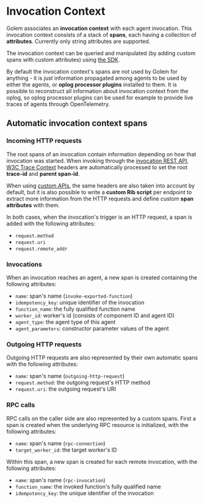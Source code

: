 # Invocation Context

Golem associates an **invocation context** with each agent invocation. This invocation context consists of a stack of **spans**, each having a collection of **attributes**. Currently only string attributes are supported.

The invocation context can be queried and manipulated (by adding custom spans with custom attributes) using [the SDK](/develop/additional).

By default the invocation context's spans are not used by Golem for anything - it is just information propagated among agents to be used by either the agents, or **oplog processor plugins** installed to them. It is possible to reconstruct all information about invocation context from the oplog, so oplog processor plugins can be used for example to provide live traces of agents through OpenTelemetry.

## Automatic invocation context spans

### Incoming HTTP requests
The root spans of an invocation contain information depending on how that invocation was started. When invoking through the [invocation REST API](/invoke/http), [W3C Trace Context](https://www.w3.org/TR/trace-context/) headers are automatically processed to set the root **trace-id** and **parent span-id**.

When using [custom APIs](/invoke/making-custom-apis), the same headers are also taken into account by default, but it is also possible to write a **custom Rib script** per endpoint to extract more information from the HTTP requests and define custom **span attributes** with them.

In both cases, when the invocation's trigger is an HTTP request, a span is added with the following attributes:

- `request.method`
- `request.uri`
- `request.remote_addr`

### Invocations
When an invocation reaches an agent, a new span is created containing the following attributes:

- `name`: span's name (`invoke-exported-function`)
- `idempotency_key`: unique identifier of the invocation
- `function_name`: the fully qualified function name
- `worker_id`: worker's id (consists of component ID and agent ID)
- `agent_type`: the agent type of this agent
- `agent_parameters`: constructor parameter values of the agent

### Outgoing HTTP requests
Outgoing HTTP requests are also represented by their own automatic spans with the following attributes:

- `name`: span's name (`outgoing-http-request`)
- `request.method`: the outgoing request's HTTP method
- `request.uri`: the outgoing request's URI

### RPC calls
RPC calls on the caller side are also represented by a custom spans. First a span is created when the underlying RPC resource is initialized, with the following attributes:

- `name`: span's name (`rpc-connection`)
- `target_worker_id`: the target worker's ID

Within this span, a new span is created for each remote invocation, with the following attributes:

- `name`: span's name (`rpc-invocation`)
- `function_name`: the invoked function's fully qualified name
- `idempotency_key`: the unique identifier of the invocation
